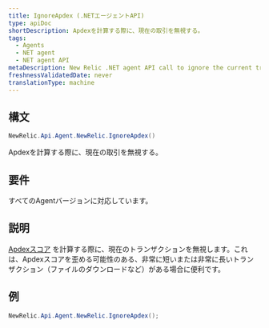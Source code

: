 ```yaml
---
title: IgnoreApdex (.NETエージェントAPI)
type: apiDoc
shortDescription: Apdexを計算する際に、現在の取引を無視する。
tags:
  - Agents
  - NET agent
  - NET agent API
metaDescription: New Relic .NET agent API call to ignore the current transaction when calculating your app's overall Apdex score.
freshnessValidatedDate: never
translationType: machine
---
```


## 構文

```cs
NewRelic.Api.Agent.NewRelic.IgnoreApdex()
```

Apdexを計算する際に、現在の取引を無視する。

## 要件

すべてのAgentバージョンに対応しています。

## 説明

[Apdexスコア](/docs/apm/new-relic-apm/apdex/apdex-measuring-user-satisfaction) を計算する際に、現在のトランザクションを無視します。これは、Apdexスコアを歪める可能性のある、非常に短いまたは非常に長いトランザクション（ファイルのダウンロードなど）がある場合に便利です。

## 例

```cs
NewRelic.Api.Agent.NewRelic.IgnoreApdex();
```